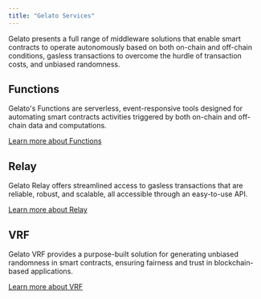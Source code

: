 ```yaml
---
title: "Gelato Services"
---
```


Gelato presents a full range of middleware solutions that enable smart contracts to operate autonomously based on both on-chain and off-chain conditions, gasless transactions to overcome the hurdle of transaction costs, and unbiased randomness.

## Functions

Gelato's Functions are serverless, event-responsive tools designed for automating smart contracts activities triggered by both on-chain and off-chain data and computations.

[Learn more about Functions](/Web3-Functions/)

## Relay

Gelato Relay offers streamlined access to gasless transactions that are reliable, robust, and scalable, all accessible through an easy-to-use API.

[Learn more about Relay](/Relay/)

## VRF

Gelato VRF provides a purpose-built solution for generating unbiased randomness in smart contracts, ensuring fairness and trust in blockchain-based applications.

[Learn more about VRF](/VRF/)
